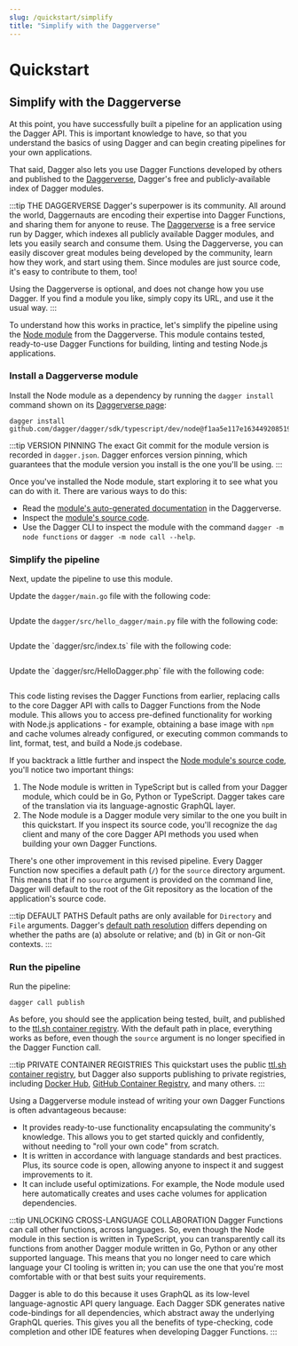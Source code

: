 ```yaml
---
slug: /quickstart/simplify
title: "Simplify with the Daggerverse"
---
```


# Quickstart

## Simplify with the Daggerverse

At this point, you have successfully built a pipeline for an application using the Dagger API. This is important knowledge to have, so that you understand the basics of using Dagger and can begin creating  pipelines for your own applications.

That said, Dagger also lets you use Dagger Functions developed by others and published to the [Daggerverse](https://daggerverse.dev), Dagger's free and publicly-available index of Dagger modules.

:::tip THE DAGGERVERSE
Dagger's superpower is its community. All around the world, Daggernauts are encoding their expertise into Dagger Functions, and sharing them for anyone to reuse. The [Daggerverse](https://daggerverse.dev) is a free service run by Dagger, which indexes all publicly available Dagger modules, and lets you easily search and consume them. Using the Daggerverse, you can easily discover great modules being developed by the community, learn how they work, and start using them. Since modules are just source code, it's easy to contribute to them, too!

Using the Daggerverse is optional, and does not change how you use Dagger. If you find a module you like, simply copy its URL, and use it the usual way.
:::

To understand how this works in practice, let's simplify the pipeline using the [Node module](https://daggerverse.dev/mod/github.com/dagger/dagger/sdk/typescript/dev/node) from the Daggerverse. This module contains tested, ready-to-use Dagger Functions for building, linting and testing Node.js applications.

### Install a Daggerverse module

Install the Node module as a dependency by running the `dagger install` command shown on its [Daggerverse page](https://daggerverse.dev/mod/github.com/dagger/dagger/sdk/typescript/dev/node):

```shell
dagger install github.com/dagger/dagger/sdk/typescript/dev/node@f1aa5e117e163449208519ce6c6b1dbdb8ef5d79
```

:::tip VERSION PINNING
The exact Git commit for the module version is recorded in `dagger.json`. Dagger enforces version pinning, which guarantees that the module version you install is the one you'll be using.
:::

Once you've installed the Node module, start exploring it to see what you can do with it. There are various ways to do this:

- Read the [module's auto-generated documentation](https://daggerverse.dev/mod/github.com/dagger/dagger/sdk/typescript/dev/node@9e59bae142f64975b7c9ad851e6bd4901d43513a) in the Daggerverse.
- Inspect the [module's source code](https://github.com/dagger/dagger/blob/9e59bae142f64975b7c9ad851e6bd4901d43513a/sdk/typescript/dev/node/src/index.ts).
- Use the Dagger CLI to inspect the module with the command `dagger -m node functions` or `dagger -m node call --help`.

### Simplify the pipeline

Next, update the pipeline to use this module.

<Tabs groupId="language">
<TabItem value="Go">

Update the `dagger/main.go` file with the following code:

```go file=./snippets/simplify/go/main.go
```

</TabItem>
<TabItem value="Python">

Update the `dagger/src/hello_dagger/main.py` file with the following code:

```python file=./snippets/simplify/python/__init__.py
```

</TabItem>
<TabItem value="TypeScript">
Update the `dagger/src/index.ts` file with the following code:

```typescript file=./snippets/simplify/typescript/index.ts
```

</TabItem>
<TabItem value="PHP">
Update the `dagger/src/HelloDagger.php` file with the following code:

```php file=./snippets/simplify/php/src/HelloDagger.php
```

</TabItem>
</Tabs>

This code listing revises the Dagger Functions from earlier, replacing calls to the core Dagger API with calls to Dagger Functions from the Node module. This allows you to access pre-defined functionality for working with Node.js applications - for example, obtaining a base image with `npm` and cache volumes already configured, or executing common commands to lint, format, test, and build a Node.js codebase.

If you backtrack a little further and inspect the [Node module's source code](https://github.com/dagger/dagger/blob/9e59bae142f64975b7c9ad851e6bd4901d43513a/sdk/typescript/dev/node/src/index.ts), you'll notice two important things:

1. The Node module is written in TypeScript but is called from your Dagger module, which could be in Go, Python or TypeScript. Dagger takes care of the translation via its language-agnostic GraphQL layer.
1. The Node module is a Dagger module very similar to the one you built in this quickstart. If you inspect its source code, you'll recognize the `dag` client and many of the core Dagger API methods you  used when building your own Dagger Functions.

There's one other improvement in this revised pipeline. Every Dagger Function now specifies a default path (`/`) for the `source` directory argument. This means that if no `source` argument is provided on the command line, Dagger will default to the root of the Git repository as the location of the application's source code.

:::tip DEFAULT PATHS
Default paths are only available for `Directory` and `File` arguments. Dagger's [default path resolution](../api/default-paths.mdx) differs depending on whether the paths are (a) absolute or relative; and (b) in Git or non-Git contexts.
:::

### Run the pipeline

Run the pipeline:

```shell
dagger call publish
```

As before, you should see the application being tested, built, and published to the [ttl.sh container registry](https://ttl.sh). With the default path in place, everything works as before, even though the `source` argument is no longer specified in the Dagger Function call.

:::tip PRIVATE CONTAINER REGISTRIES
This quickstart uses the public [ttl.sh container registry](https://ttl.sh), but Dagger also supports publishing to private registries, including [Docker Hub](../cookbook/cookbook.mdx#publish-a-container-image-to-a-private-registry), [GitHub Container Registry](../cookbook/cookbook.mdx#publish-a-container-image-to-a-private-registry), and many others.
:::

Using a Daggerverse module instead of writing your own Dagger Functions is often advantageous because:

- It provides ready-to-use functionality encapsulating the community's knowledge. This allows you to get started quickly and confidently, without needing to "roll your own code" from scratch.
- It is written in accordance with language standards and best practices. Plus, its source code is open, allowing anyone to inspect it and suggest improvements to it.
- It can include useful optimizations. For example, the Node module used here automatically creates and uses cache volumes for application dependencies.

:::tip UNLOCKING CROSS-LANGUAGE COLLABORATION
Dagger Functions can call other functions, across languages. So, even though the Node module in this section is written in TypeScript, you can transparently call its functions from another Dagger module written in Go, Python or any other supported language. This means that you no longer need to care which language your CI tooling is written in; you can use the one that you're most comfortable with or that best suits your requirements.

Dagger is able to do this because it uses GraphQL as its low-level language-agnostic API query language.  Each Dagger SDK generates native code-bindings for all dependencies, which abstract away the underlying GraphQL queries. This gives you all the benefits of type-checking, code completion and other IDE features when developing Dagger Functions.
:::
